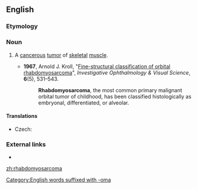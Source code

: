 ==English==
{{wikipedia}}

===Etymology===
{{affix|en|rhabdo-|myo-|sarcoma|lang=en}}
[[Category:English words suffixed with -oma]]

===Noun===
{{en-noun|s|rhabdomyosarcomata}}

# {{lb|en|pathology}} A [[cancerous]] [[tumor]] of [[skeletal]] [[muscle]].
#* '''1967''', Arnold J. Kroll, "[http://www.iovs.org/content/6/5/531.short Fine-structural classification of orbital rhabdomyosarcoma]", ''Investigative Ophthalmology & Visual Science'', '''6'''(5), 531–543.
#*: '''Rhabdomyosarcoma''', the most common primary malignant orbital tumor of childhood, has been classified histologically as embryonal, differentiated, or alveolar.

====Translations====
{{trans-top|tumor}}
* Czech: {{t|cs|rabdomyosarkom|m}}
{{trans-mid}}
{{trans-bottom}}

===External links===
* {{R:OneLook}}

[[zh:rhabdomyosarcoma]]